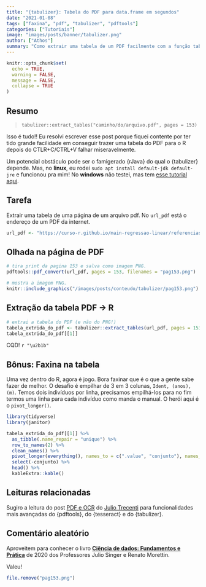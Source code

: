 ```yaml
---
title: "{tabulizer}: Tabela do PDF para data.frame em segundos"
date: "2021-01-08"
tags: ["faxina", "pdf", "tabulizer", "pdftools"]
categories: ["Tutoriais"]
image: "images/posts/banner/tabulizer.png"
author: ["Athos"]
summary: "Como extrair uma tabela de um PDF facilmente com a função tabulizer::extract_tables()"
---
```


```r
knitr::opts_chunk$set(
  echo = TRUE,
  warning = FALSE, 
  message = FALSE, 
  collapse = TRUE
)
```


## Resumo

> `tabulizer::extract_tables("caminho/do/arquivo.pdf", pages = 153)`

Isso é tudo!! Eu resolvi escrever esse post porque fiquei contente por ter tido grande facilidade em conseguir trazer uma tabela do PDF para o R depois do CTLR+C/CTRL+V falhar miseravelmente.

Um potencial obstáculo pode ser o famigerado {rJava} do qual o {tabulizer} depende. Mas, no **linux**, eu rodei `sudo apt install default-jdk default-jre` e funcionou pra mim! No **windows** não testei, mas tem [esse tutorial aqui](https://mauriciogeneroso.medium.com/configurando-java-1-instala%C3%A7%C3%A3o-do-jre-e-do-jdk-no-windows-38cacace0377).

## Tarefa

Extrair uma tabela de uma página de um arquivo pdf. No `url_pdf` está o endereço de um PDF da internet.

```r
url_pdf <- "https://curso-r.github.io/main-regressao-linear/referencias/Ci%C3%AAncia%20de%20Dados.%20Fundamentos%20e%20Aplica%C3%A7%C3%B5es.%20Vers%C3%A3o%20parcial%20preliminar.%20maio%20Pedro%20A.%20Morettin%20Julio%20M.%20Singer.pdf"
```

## Olhada na página de PDF

```r
# tira print da pagina 153 e salva como imagem PNG.
pdftools::pdf_convert(url_pdf, pages = 153, filenames = "pag153.png")
```

```r
# mostra a imagem PNG.
knitr::include_graphics("/images/posts/conteudo/tabulizer/pag153.png")
```

## Extração da tabela PDF -> R

```r
# extrai a tabela do PDF (e não do PNG!)
tabela_extrida_do_pdf <- tabulizer::extract_tables(url_pdf, pages = 153)
tabela_extrida_do_pdf[[1]]
```

CQD! `r "\u2b1b"`

## Bônus: Faxina na tabela

Uma vez dentro do R, agora é jogo. Bora faxinar que é o que a gente sabe fazer de melhor. O desafio é empilhar de 3 em 3 colunas, `Ident, (anos), (m)`. Temos dois indivíduos por linha, precisamos empilhá-los para no fim termos uma linha para cada indivíduo como manda o manual. O herói aqui é o `pivot_longer()`.


```r
library(tidyverse)
library(janitor)

tabela_extrida_do_pdf[[1]] %>%
  as_tibble(.name_repair = "unique") %>%
  row_to_names(2) %>%
  clean_names() %>%
  pivot_longer(everything(), names_to = c(".value", "conjunto"), names_sep = "_") %>%
  select(-conjunto) %>%
  head() %>%
  kableExtra::kable()
```


## Leituras relacionadas

Sugiro a leitura do post [PDF e OCR](https://www.curso-r.com/blog/2017-05-27-ocr/) do [Julio Trecenti]() para funcionalidades mais avançadas do {pdftools}, do {tesseract} e do {tabulizer}.

## Comentário aleatório

Aproveitem para conhecer o livro [**Ciência de dados: Fundamentos e Prática**](https://docplayer.com.br/156868089-Ciencia-de-dados-fundamentos-e-aplicacoes-versao-parcial-preliminar-maio-pedro-a-morettin-julio-m-singer.html) de 2020 dos Professores Julio Singer e Renato Morettin.

Valeu!

```r
file.remove("pag153.png")
```

